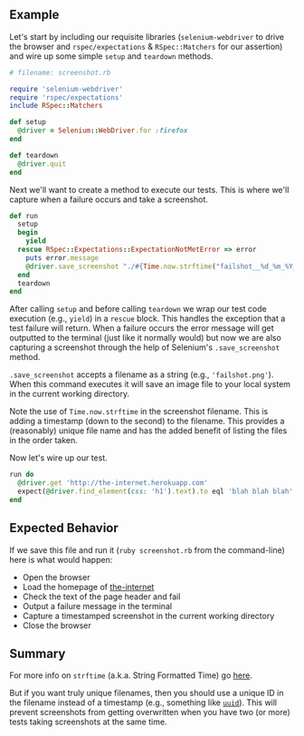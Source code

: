 ## Example

Let's start by including our requisite libraries (`selenium-webdriver` to drive the browser and `rspec/expectations` & `RSpec::Matchers` for our assertion) and wire up some simple `setup` and `teardown` methods.

```ruby
# filename: screenshot.rb

require 'selenium-webdriver'
require 'rspec/expectations'
include RSpec::Matchers

def setup
  @driver = Selenium::WebDriver.for :firefox
end

def teardown
  @driver.quit
end
```

Next we'll want to create a method to execute our tests. This is where we'll capture when a failure occurs and take a screenshot.

```ruby
def run
  setup
  begin
    yield
  rescue RSpec::Expectations::ExpectationNotMetError => error
    puts error.message
    @driver.save_screenshot "./#{Time.now.strftime("failshot__%d_%m_%Y__%H_%M_%S")}.png"
  end
  teardown
end
```

After calling `setup` and before calling `teardown` we wrap our test code execution (e.g., `yield`) in a `rescue` block. This handles the exception that a test failure will return. When a failure occurs the error message will get outputted to the terminal (just like it normally would) but now we are also capturing a screenshot through the help of Selenium's `.save_screenshot` method.

`.save_screenshot` accepts a filename as a string (e.g., `'failshot.png'`). When this command executes it will save an image file to your local system in the current working directory.

Note the use of `Time.now.strftime` in the screenshot filename. This is adding a timestamp (down to the second) to the filename. This provides a (reasonably) unique file name and has the added benefit of listing the files in the order taken.

Now let's wire up our test.

```ruby
run do
  @driver.get 'http://the-internet.herokuapp.com'
  expect(@driver.find_element(css: 'h1').text).to eql 'blah blah blah'
end
```

## Expected Behavior

If we save this file and run it (`ruby screenshot.rb` from the command-line) here is what would happen:

+ Open the browser
+ Load the homepage of [the-internet](http://github.com/tourdedave/the-internet)
+ Check the text of the page header and fail
+ Output a failure message in the terminal
+ Capture a timestamped screenshot in the current working directory
+ Close the browser

## Summary

For more info on `strftime` (a.k.a. String Formatted Time) go [here](http://apidock.com/ruby/DateTime/strftime).

But if you want truly unique filenames, then you should use a unique ID in the filename instead of a timestamp (e.g., something like [`uuid`](https://github.com/assaf/uuid)). This will prevent screenshots from getting overwritten when you have two (or more) tests taking screenshots at the same time.
